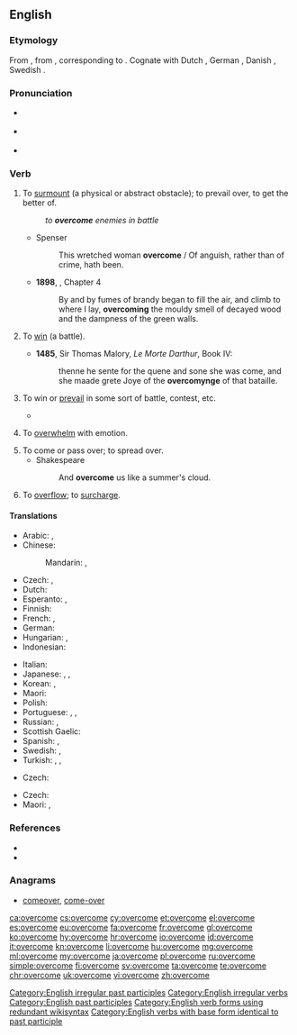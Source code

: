 ==English==

===Etymology===
From {{etyl|enm|en}} {{term|overcomen|lang=enm}}, from {{etyl|ang|en}} {{term|ofercuman||to overcome, subdue, compel, conquer, obtain, attain, reach, overtake|lang=ang}}, corresponding to {{prefix|over|come|lang=en}}. Cognate with Dutch {{term|overkomen||to overcome|lang=nl}}, German {{term|überkommen||to overcome|lang=de}}, Danish {{term|overkomme||to overcome|lang=da}}, Swedish {{term|överkomma||to overcome|lang=sv}}.

===Pronunciation===
* {{a|UK}} {{IPA|/ˌəʊvəˈkʌm/|lang=en}}
* {{a|US}} {{IPA|/oʊvəɹˈkəm/|lang=en}}
* {{audio|En-us-overcome.ogg|Audio (US)|lang=en}}

===Verb===
{{en-verb|overcomes|overcoming|overcame|overcome}}

# {{context|transitive|lang=en}} To [[surmount]] (a physical or abstract obstacle); to prevail over, to get the better of.
#: ''to '''overcome''' enemies in battle''
#* Spenser
#*: This wretched woman '''overcome''' / Of anguish, rather than of crime, hath been.
#* '''1898''', {{w|J. Meade Falkner}}, {{w|Moonfleet}} Chapter 4
#*: By and by fumes of brandy began to fill the air, and climb to where I lay, '''overcoming''' the mouldy smell of decayed wood and the dampness of the green walls.
# {{context|transitive|obsolete|lang=en}} To [[win]] (a battle).
#* '''1485''', Sir Thomas Malory, ''Le Morte Darthur'', Book IV:
#*: thenne he sente for the quene and sone she was come, and she maade grete Joye of the '''overcomynge''' of that bataille.
# {{context|intransitive|lang=en}} To win or [[prevail]] in some sort of battle, contest, etc.
#* {{quote-book|year=1918|author={{w|W. B. Maxwell}}
|title=The Mirror and the Lamp
|chapter=2|url=http://openlibrary.org/works/OL1097634W
|passage=''That'' the young Mr. Churchills liked—but they did not like him coming round of an evening and drinking weak whisky-and-water while he held forth on railway debentures and corporation loans. Mr. Barrett, however, by fawning and flattery, seemed to be able to make not only Mrs. Churchill but everyone else do what he desired. And if the arts of humbleness failed him, he '''overcame''' you by sheer impudence.}}
#: {{usex|We shall '''overcome'''.|lang=en}}
# {{context|transitive|usually in passive|lang=en}} To [[overwhelm]] with emotion.
#: {{usex|I was '''overcome''' with anger.|lang=en}}
# To come or pass over; to spread over.
#* Shakespeare
#*: And '''overcome''' us like a summer's cloud.
# To [[overflow]]; to [[surcharge]].
#: {{rfquotek|J. Philips}}

====Translations====
{{trans-top|surmount, get the better of}}
* Arabic: {{t|ar|هزم|tr=házama|sc=Arab}}, {{t|ar|تغلب|tr=taġallaba|sc=Arab}}
* Chinese:
*: Mandarin: {{qualifier|using military force}} {{t+|cmn|征服|tr=zhēngfú|sc=Hani}}, {{qualifier|abstract obstacle}} {{t+|cmn|克服|tr=kèfú|sc=Hani}}
* Czech: {{t|cs|překonat}}, {{t|cs|přemoci|pf}}
* Dutch: {{t+|nl|overwinnen}}
* Esperanto: {{t|eo|venki}}, {{t|eo|superforti}}
* Finnish: {{t+|fi|voittaa}}
* French: {{t+|fr|vaincre}}, {{t+|fr|surmonter}}
* German: {{t+|de|überwinden}}
* Hungarian: {{t|hu|erőt vesz}}, {{t|hu|úrrá lesz}}
* Indonesian: {{t+|id|atas|alt=mengatasi}}
{{trans-mid}}
* Italian: {{t+|it|vincere}}
* Japanese: {{t+|ja|克服|tr=こくふくする, kokufuku suru|alt=克服する|sc=Jpan}}, {{t+|ja|征服|tr=せいふくする, seifuku suru|alt=征服する|sc=Jpan}}, {{t|ja|乗り越える|tr=のりこえる, norikoeru|sc=Jpan}}
* Korean: {{t+|ko|극복하다|tr=geukbok-hada|sc=Kore}}, {{t|ko|이겨내다|tr=igyeonaeda|sc=Kore}}
* Maori: {{t|mi|whakatungou}}
* Polish: {{t|pl|przezwyciężać}}
* Portuguese: {{t+|pt|vencer}}, {{t+|pt|superar}}, {{t+|pt|ultrapassar}}
* Russian: {{t+|ru|преодолевать|tr=preodolevátʹ|impf}}, {{t+|ru|преодолеть|tr=preodolétʹ|pf}}
* Scottish Gaelic: {{t|gd|ceannsaich}}
* Spanish: {{t+|es|vencer}}, {{t+|es|superar}}
* Swedish: {{t+|sv|övervinna}}, {{t|sv|överkomma}}
* Turkish: {{t+|tr|yenmek}}, {{t+|tr|atlatmak}}, {{t+|tr|üstesinden gelmek}}
{{trans-bottom}}

{{trans-top|to win or prevail in some sort of battle, contest, etc.}}
* Czech: {{t|cs|zvládnout}}
{{trans-mid}}
{{trans-bottom}}

{{trans-top|to overcome with emotions}}
* Czech: {{t|cs|přemoci}}
* Maori: {{t|mi|ti}}, {{t|mi|where}}
{{trans-mid}}
{{trans-bottom}}

===References===
* {{R:Century 1911}}
* {{R:Webster 1913}}

===Anagrams===
* [[comeover#English|comeover]], [[come-over#English|come-over]]

[[Category:English irregular past participles]]
[[Category:English irregular verbs]]
[[Category:English past participles]]
[[Category:English verb forms using redundant wikisyntax]]
[[Category:English verbs with base form identical to past participle]]

[[ca:overcome]]
[[cs:overcome]]
[[cy:overcome]]
[[et:overcome]]
[[el:overcome]]
[[es:overcome]]
[[eu:overcome]]
[[fa:overcome]]
[[fr:overcome]]
[[gl:overcome]]
[[ko:overcome]]
[[hy:overcome]]
[[hr:overcome]]
[[io:overcome]]
[[id:overcome]]
[[it:overcome]]
[[kn:overcome]]
[[li:overcome]]
[[hu:overcome]]
[[mg:overcome]]
[[ml:overcome]]
[[my:overcome]]
[[ja:overcome]]
[[pl:overcome]]
[[ru:overcome]]
[[simple:overcome]]
[[fi:overcome]]
[[sv:overcome]]
[[ta:overcome]]
[[te:overcome]]
[[chr:overcome]]
[[uk:overcome]]
[[vi:overcome]]
[[zh:overcome]]